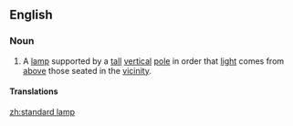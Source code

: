 ==English==

===Noun===
{{en-noun|sg=[[standard]] [[lamp]]}}

# A [[lamp]] supported by a [[tall]] [[vertical]] [[pole]] in order that [[light]] comes from [[above]] those seated in the [[vicinity]].

====Translations====
{{trans-top|a floor lamp supported by a pole}}
{{trans-mid}}
{{trans-bottom}}

[[zh:standard lamp]]